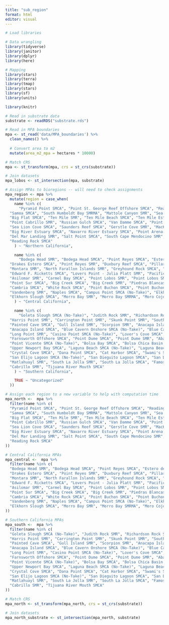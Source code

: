 ```yaml
---
title: "sub_region"
format: html
editor: visual
---
```


```r
# Load libraries

# Data wrangling
library(tidyverse)
library(janitor)
library(dplyr)
library(here)

# Mapping
library(stars)
library(terra)
library(tmap)
library(stars)
library(sf)
library(units)

library(knitr)
```

```r
# Read in substrate data
substrate <- readRDS("substrate.rds")

# Read in MPA boundaries
mpa <- st_read('data/MPA_boundaries') %>%
  clean_names() %>%
  
  # Convert area to m2
  mutate(area_m2_mpa = hectares * 10000)
```

```r
# Match CRS
mpa <- st_transform(mpa, crs = st_crs(substrate))

# Join datasets
mpa_lobos <- st_intersection(mpa, substrate)
```

```r
# Assign MPAs to bioregions -- will need to check assignments
mpa_region <- mpa %>%
  mutate(region = case_when(
    name %in% c(
      "Pyramid Point SMCA", "Point St. George Reef Offshore SMCA", "Reading Rock SMR",
  "Samoa SMCA", "South Humboldt Bay SMRMA", "Mattole Canyon SMR", "Sea Lion Gulch SMR",
  "Big Flat SMCA", "Ten Mile SMR", "Ten Mile Beach SMCA", "Ten Mile Estuary SMCA",
  "Point Cabrillo SMR", "Russian Gulch SMCA", "Van Damme SMCA", "Point Arena SMR",
  "Sea Lion Cove SMCA", "Saunders Reef SMCA", "Gerstle Cove SMR", "MacKerricher SMCA",
  "Big River Estuary SMCA", "Navarro River Estuary SMCA", "Point Arena SMCA",
  "Del Mar Landing SMR", "Salt Point SMCA", "South Cape Mendocino SMR",
  "Reading Rock SMCA"
    ) ~ "Northern California",

    name %in% c(
      "Bodega Head SMR", "Bodega Head SMCA", "Point Reyes SMCA", "Estero de Limantour SMR",
  "Drakes Estero SMCA", "Point Reyes SMR", "Duxbury Reef SMCA", "Pillar Point SMCA",
  "Montara SMR", "North Farallon Islands SMR", "Greyhound Rock SMCA", "Año Nuevo SMR",
  "Edward F. Ricketts SMCA", "Lovers Point - Julia Platt SMR", "Pacific Grove Marine Gardens SMCA",
  "Asilomar SMR", "Carmel Bay SMCA", "Point Lobos SMR", "Point Lobos SMCA", "Point Sur SMR",
  "Point Sur SMCA", "Big Creek SMCA", "Big Creek SMR", "Piedras Blancas SMR", "Piedras Blancas SMCA",
  "Cambria SMCA", "White Rock SMCA", "Point Buchon SMCA", "Point Buchon SMR",
  "Vandenberg SMR", "Naples SMCA", "Campus Point SMCA (No-Take)", "Elkhorn Slough SMR",
  "Elkhorn Slough SMCA", "Morro Bay SMR", "Morro Bay SMRMA", "Moro Cojo Slough SMR"
    ) ~ "Central California",

    name %in% c(
      "Goleta Slough SMCA (No-Take)", "Judith Rock SMR", "Richardson Rock SMR",
  "Harris Point SMR", "Carrington Point SMR", "Skunk Point SMR", "South Point SMR",
  "Painted Cave SMCA", "Gull Island SMR", "Scorpion SMR", "Anacapa Island SMR",
  "Anacapa Island SMCA", "Blue Cavern Onshore SMCA (No-Take)", "Blue Cavern Offshore SMCA",
  "Long Point SMR", "Casino Point SMCA (No-Take)", "Lover's Cove SMCA", "Farnsworth Onshore SMCA",
  "Farnsworth Offshore SMCA", "Point Dume SMCA", "Point Dume SMR", "Abalone Cove SMCA",
  "Point Vicente SMCA (No-Take)", "Bolsa Bay SMCA", "Bolsa Chica Basin SMCA (No-Take)",
  "Upper Newport Bay SMCA", "Laguna Beach SMCA (No-Take)", "Laguna Beach SMR",
  "Crystal Cove SMCA", "Dana Point SMCA", "Cat Harbor SMCA", "Swami's SMCA",
  "San Elijo Lagoon SMCA (No-Take)", "San Dieguito Lagoon SMCA", "San Diego-Scripps Coastal SMCA",
  "Matlahuayl SMR", "South La Jolla SMR", "South La Jolla SMCA", "Famosa Slough SMCA (No-Take)",
  "Cabrillo SMR", "Tijuana River Mouth SMCA"
    ) ~ "Southern California",

    TRUE ~ "Uncategorized"
  ))


```

```r
# Assign each region to a new variable to help with computation time
mpa_north <-  mpa %>%
  filter(name %in% c(
  "Pyramid Point SMCA", "Point St. George Reef Offshore SMCA", "Reading Rock SMR",
  "Samoa SMCA", "South Humboldt Bay SMRMA", "Mattole Canyon SMR", "Sea Lion Gulch SMR",
  "Big Flat SMCA", "Ten Mile SMR", "Ten Mile Beach SMCA", "Ten Mile Estuary SMCA",
  "Point Cabrillo SMR", "Russian Gulch SMCA", "Van Damme SMCA", "Point Arena SMR",
  "Sea Lion Cove SMCA", "Saunders Reef SMCA", "Gerstle Cove SMR", "MacKerricher SMCA",
  "Big River Estuary SMCA", "Navarro River Estuary SMCA", "Point Arena SMCA",
  "Del Mar Landing SMR", "Salt Point SMCA", "South Cape Mendocino SMR",
  "Reading Rock SMCA"
))

# Central California MPAs
mpa_central <-  mpa %>%
  filter(name %in% c(
  "Bodega Head SMR", "Bodega Head SMCA", "Point Reyes SMCA", "Estero de Limantour SMR",
  "Drakes Estero SMCA", "Point Reyes SMR", "Duxbury Reef SMCA", "Pillar Point SMCA",
  "Montara SMR", "North Farallon Islands SMR", "Greyhound Rock SMCA", "Año Nuevo SMR",
  "Edward F. Ricketts SMCA", "Lovers Point - Julia Platt SMR", "Pacific Grove Marine Gardens SMCA",
  "Asilomar SMR", "Carmel Bay SMCA", "Point Lobos SMR", "Point Lobos SMCA", "Point Sur SMR",
  "Point Sur SMCA", "Big Creek SMCA", "Big Creek SMR", "Piedras Blancas SMR", "Piedras Blancas SMCA",
  "Cambria SMCA", "White Rock SMCA", "Point Buchon SMCA", "Point Buchon SMR",
  "Vandenberg SMR", "Naples SMCA", "Campus Point SMCA (No-Take)", "Elkhorn Slough SMR",
  "Elkhorn Slough SMCA", "Morro Bay SMR", "Morro Bay SMRMA", "Moro Cojo Slough SMR"
))

# Southern California MPAs
mpa_south <-  mpa %>%
  filter(name %in% c(
  "Goleta Slough SMCA (No-Take)", "Judith Rock SMR", "Richardson Rock SMR",
  "Harris Point SMR", "Carrington Point SMR", "Skunk Point SMR", "South Point SMR",
  "Painted Cave SMCA", "Gull Island SMR", "Scorpion SMR", "Anacapa Island SMR",
  "Anacapa Island SMCA", "Blue Cavern Onshore SMCA (No-Take)", "Blue Cavern Offshore SMCA",
  "Long Point SMR", "Casino Point SMCA (No-Take)", "Lover's Cove SMCA", "Farnsworth Onshore SMCA",
  "Farnsworth Offshore SMCA", "Point Dume SMCA", "Point Dume SMR", "Abalone Cove SMCA",
  "Point Vicente SMCA (No-Take)", "Bolsa Bay SMCA", "Bolsa Chica Basin SMCA (No-Take)",
  "Upper Newport Bay SMCA", "Laguna Beach SMCA (No-Take)", "Laguna Beach SMR",
  "Crystal Cove SMCA", "Dana Point SMCA", "Cat Harbor SMCA", "Swami's SMCA",
  "San Elijo Lagoon SMCA (No-Take)", "San Dieguito Lagoon SMCA", "San Diego-Scripps Coastal SMCA",
  "Matlahuayl SMR", "South La Jolla SMR", "South La Jolla SMCA", "Famosa Slough SMCA (No-Take)",
  "Cabrillo SMR", "Tijuana River Mouth SMCA"
))

```

```r
# Match CRS
mpa_north <- st_transform(mpa_north, crs = st_crs(substrate))

# Join datasets
mpa_north_substrate <- st_intersection(mpa_north, substrate)
```
